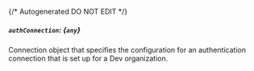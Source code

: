 {/* Autogenerated DO NOT EDIT  */}
##### `authConnection`: *{`any`}*
Connection object that specifies the configuration for an
authentication connection that is set up for a Dev organization.




